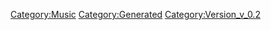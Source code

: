 {{Music
 |Name=アイモ
 |ID=27
 |Cov=27
 |Cd=6
 |Nam=27
 |Div=27
 |Ma=3
 |SerieId=2
 |SerieLogoId=2
 |WavId=27
 |VariationId=0
 |Dsc=27
 |Strt=10
 |ValkyrieBattle=1
 |ValkyrieIntro=1
 |ValkyrieIntroSky=1
 |DivaSolo=1
 |DivaMulti=1
 |Exp=3
 |OfficialName=アイモ
 |VocalName=ランカ・リー＝中島愛
 |Description=作品：マクロスF<br /><br />歌手：ランカ・リー＝中島愛<br /><br />作詞：Gabriela Robin<br />作曲：菅野よう子
 |StoryTitle=「私、みんなに伝えたいの！」
 |StoryDesc=みんなに自分の歌を届けたいと語ったランカは、<br />遠まわしながらも励ましてくれたアルトに、<br />自分の歌を聴いてほしいと告げる。<br /><br />不安の解けたランカの歌声は、穏やかな風と共に<br />アルトの心を包み込む。
 |BuyURL=https://recochoku.jp/song/S20154453/
 |BannerId=3
 |AnmStoreURL=https://anime.dmkt-sp.jp/animestore/ci_pc?workId=20494
}}
[[Category:Music]]
[[Category:Generated]]
[[Category:Version_v_0.2]]
